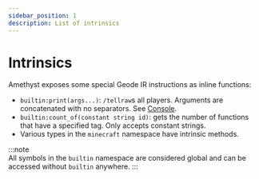 ```yaml
---
sidebar_position: 1
description: List of intrinsics
---
```


# Intrinsics

Amethyst exposes some special Geode IR instructions as inline functions:

* `builtin:print(args...)`: `/tellraw`s all players. Arguments are concatenated with no separators. See [Console](../language-features/console.mdx).
* `builtin:count_of(constant string id)`: gets the number of functions that have a specified tag. Only accepts constant strings.
* Various types in the `minecraft` namespace have intrinsic methods.

:::note  
All symbols in the `builtin` namespace are considered global and can be accessed without `builtin` anywhere.
:::
